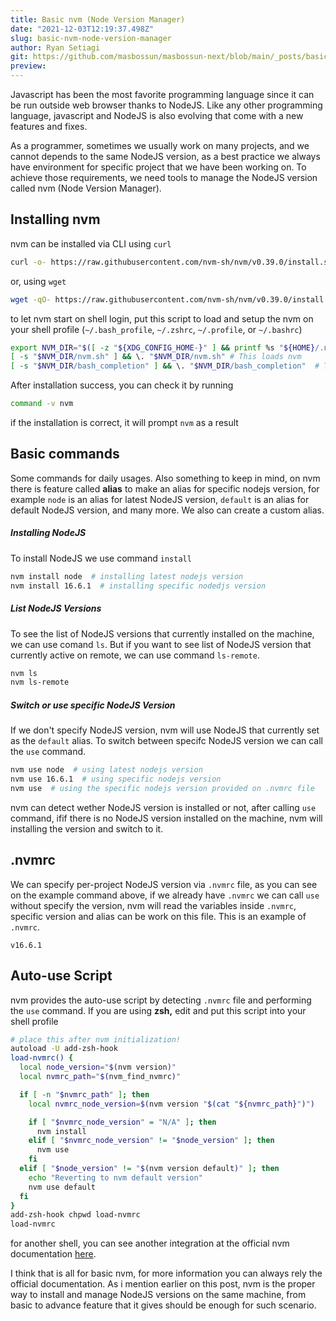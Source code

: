 ```yaml
---
title: Basic nvm (Node Version Manager)
date: "2021-12-03T12:19:37.498Z"
slug: basic-nvm-node-version-manager
author: Ryan Setiagi
git: https://github.com/masbossun/masbossun-next/blob/main/_posts/basic-nvm-node-version-manager.mdx
preview:
---
```


Javascript has been the most favorite programming language since it can be run outside web browser thanks to NodeJS. Like any other programming language, javascript and NodeJS is also evolving that come with a new features and fixes.

As a programmer, sometimes we usually work on many projects, and we cannot depends to the same NodeJS version, as a best practice we always have environment for specific project that we have been working on. To achieve those requirements, we need tools to manage the NodeJS version called nvm (Node Version Manager).

## Installing nvm

nvm can be installed via CLI using `curl`

```bash
curl -o- https://raw.githubusercontent.com/nvm-sh/nvm/v0.39.0/install.sh | bash
```

or, using `wget`

```bash
wget -qO- https://raw.githubusercontent.com/nvm-sh/nvm/v0.39.0/install.sh | bash
```

to let nvm start on shell login, put this script to load and setup the nvm on your shell profile (`~/.bash_profile`, `~/.zshrc`, `~/.profile`, or `~/.bashrc`)

```bash
export NVM_DIR="$([ -z "${XDG_CONFIG_HOME-}" ] && printf %s "${HOME}/.nvm" || printf %s "${XDG_CONFIG_HOME}/nvm")"
[ -s "$NVM_DIR/nvm.sh" ] && \. "$NVM_DIR/nvm.sh" # This loads nvm
[ -s "$NVM_DIR/bash_completion" ] && \. "$NVM_DIR/bash_completion"  # This loads nvm bash_completion
```

After installation success, you can check it by running

```bash
command -v nvm
```

if the installation is correct, it will prompt `nvm` as a result

## Basic commands

Some commands for daily usages. Also something to keep in mind, on nvm there is feature called **alias** to make an alias for specific nodejs version, for example `node` is an alias for latest NodeJS version, `default` is an alias for default NodeJS version, and many more. We also can create a custom alias.

##### Installing NodeJS

To install NodeJS we use command `install`

```bash
nvm install node  # installing latest nodejs version
nvm install 16.6.1  # installing specific nodedjs version
```

##### List NodeJS Versions

To see the list of NodeJS versions that currently installed on the machine, we can use comand `ls`. But if you want to see list of NodeJS version that currently active on remote, we can use command `ls-remote`.

```bash
nvm ls
nvm ls-remote
```

##### Switch or use specific NodeJS Version

If we don't specify NodeJS version, nvm will use NodeJS that currently set as the `default` alias. To switch between specifc NodeJS version we can call the `use` command.

```bash
nvm use node  # using latest nodejs version
nvm use 16.6.1  # using specific nodejs version
nvm use  # using the specific nodejs version provided on .nvmrc file
```

nvm can detect wether NodeJS version is installed or not, after calling `use` command, ifif there is no NodeJS version installed on the machine, nvm will installing the version and switch to it.

## .nvmrc

We can specify per-project NodeJS version via `.nvmrc` file, as you can see on the example command above, if we already have `.nvmrc` we can call `use` without specify the version, nvm will read the variables inside `.nvmrc`, specific version and alias can be work on this file. This is an example of `.nvmrc`.

```
v16.6.1
```

## Auto-use Script

nvm provides the auto-use script by detecting `.nvmrc` file and performing the `use` command. If you are using **zsh,** edit and put this script into your shell profile

```bash
# place this after nvm initialization!
autoload -U add-zsh-hook
load-nvmrc() {
  local node_version="$(nvm version)"
  local nvmrc_path="$(nvm_find_nvmrc)"

  if [ -n "$nvmrc_path" ]; then
    local nvmrc_node_version=$(nvm version "$(cat "${nvmrc_path}")")

    if [ "$nvmrc_node_version" = "N/A" ]; then
      nvm install
    elif [ "$nvmrc_node_version" != "$node_version" ]; then
      nvm use
    fi
  elif [ "$node_version" != "$(nvm version default)" ]; then
    echo "Reverting to nvm default version"
    nvm use default
  fi
}
add-zsh-hook chpwd load-nvmrc
load-nvmrc
```

for another shell, you can see another integration at the official nvm documentation [here](https://github.com/nvm-sh/nvm#deeper-shell-integration).

I think that is all for basic nvm, for more information you can always rely the official documentation. As i mention earlier on this post, nvm is the proper way to install and manage NodeJS versions on the same machine, from basic to advance feature that it gives should be enough for such scenario.
